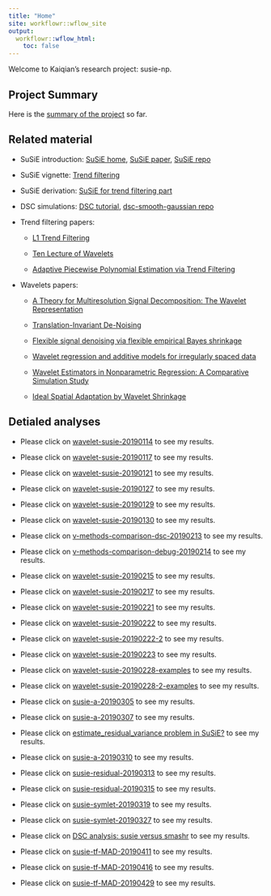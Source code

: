 ```yaml
---
title: "Home"
site: workflowr::wflow_site
output:
  workflowr::wflow_html:
    toc: false
---
```


Welcome to Kaiqian's research project: susie-np.

## Project Summary

Here is the [summary of the project](susie-np-summary-20190422.html) so far. 

## Related material

* SuSiE introduction: [SuSiE home](https://stephenslab.github.io/susieR/), [SuSiE paper](https://www.biorxiv.org/content/10.1101/501114v1), [SuSiE repo](https://github.com/stephenslab/susieR)

* SuSiE vignette: [Trend filtering](https://stephenslab.github.io/susieR/articles/trend_filtering.html)

* SuSiE derivation: [SuSiE for trend filtering part](https://www.overleaf.com/read/szdbkckdcbqq)

* DSC simulations: [DSC tutorial](https://stephenslab.github.io/dsc-wiki/overview), [dsc-smooth-gaussian repo](https://github.com/stephenslab/dsc-smooth-gaussian)

* Trend filtering papers:

  + [L1 Trend Filtering](https://web.stanford.edu/~boyd/papers/pdf/l1_trend_filter.pdf)
  
  + [Ten Lecture of Wavelets](https://jqichina.files.wordpress.com/2012/02/ten-lectures-of-waveletsefbc88e5b08fe6b3a2e58d81e8aeb2efbc891.pdf)
  
  + [Adaptive Piecewise Polynomial Estimation via Trend Filtering](http://www.stat.cmu.edu/~ryantibs/papers/trendfilter.pdf)

* Wavelets papers:

  + [A Theory for Multiresolution Signal Decomposition:
The Wavelet Representation ](https://www.di.ens.fr/~mallat/papiers/MallatTheory89.pdf)

  + [Translation-Invariant De-Noising](https://web.stanford.edu/dept/statistics/cgi-bin/donoho/wp-content/uploads/2018/08/TIDeNoise.pdf)
  
  + [Flexible signal denoising via flexible empirical Bayes shrinkage](https://arxiv.org/abs/1605.07787)
  
  + [Wavelet regression and additive models for
irregularly spaced data](https://papers.nips.cc/paper/8112-wavelet-regression-and-additive-models-for-irregularly-spaced-data.pdf)

  + [Wavelet Estimators in Nonparametric Regression: A
Comparative Simulation Study](http://www.mas.ucy.ac.cy/~fanis/Papers/jssv06i06.pdf)

  + [Ideal Spatial Adaptation by Wavelet Shrinkage](http://statweb.stanford.edu/~imj/WEBLIST/1994/isaws.pdf)

## Detialed analyses 

* Please click on [wavelet-susie-20190114](UDWT.html) to see my results.

* Please click on [wavelet-susie-20190117](wavelet-susie-20190117.html) to see my results.

* Please click on [wavelet-susie-20190121](wavelet-susie-20190121.html) to see my results.

* Please click on [wavelet-susie-20190127](wavelet-susie-20190127.html) to see my results.

* Please click on [wavelet-susie-20190129](wavelet-susie-20190129.html) to see my results.

* Please click on [wavelet-susie-20190130](wavelet-susie-20190130.html) to see my results.

* Please click on [v-methods-comparison-dsc-20190213](v_methods_comparison_dsc_20190213.html) to see my results.

* Please click on [v-methods-comparison-debug-20190214](v_methods_comparison_debug_20190214.html) to see my results.

* Please click on [wavelet-susie-20190215](wavelet-susie-20190215.html) to see my results.

* Please click on [wavelet-susie-20190217](wavelet-susie-20190217.html) to see my results.

* Please click on [wavelet-susie-20190221](wavelet-susie-20190221.html) to see my results.

* Please click on [wavelet-susie-20190222](wavelet-susie-20190222.html) to see my results.

* Please click on [wavelet-susie-20190222-2](wavelet-susie-20190222-2.html) to see my results.

* Please click on [wavelet-susie-20190223](wavelet-susie-20190223.html) to see my results.

* Please click on [wavelet-susie-20190228-examples](wavelet-susie-20190228.html) to see my results.

* Please click on [wavelet-susie-20190228-2-examples](wavelet-susie-20190228-2.html) to see my results.

* Please click on [susie-a-20190305](susie-a-20190305.html) to see my results.

* Please click on [susie-a-20190307](susie-a-20190307.html) to see my results.

* Please click on [estimate_residual_variance problem in SuSiE?](susie-a-20190309.html) to see my results.

* Please click on [susie-a-20190310](susie-a-20190310.html) to see my results.

* Please click on [susie-residual-20190313](susie-residual-20190313.html) to see my results.

* Please click on [susie-residual-20190315](susie-residual-20190315.html) to see my results.

* Please click on [susie-symlet-20190319](susie-symlet-20190319.html) to see my results.

* Please click on [susie-symlet-20190327](susie-symlet-20190327.html) to see my results.

* Please click on [DSC analysis: susie versus smashr](dsc-susie-smashr-20190403.html) to see my results.

* Please click on [susie-tf-MAD-20190411](susie-tf-MAD-20190411.html) to see my results.

* Please click on [susie-tf-MAD-20190416](susie-tf-MAD-20190416.html) to see my results.

* Please click on [susie-tf-MAD-20190429](susie-tf-MAD-20190429.html) to see my results.



